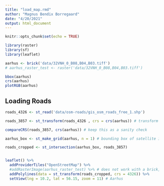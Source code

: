 ```yaml
---
title: "load_map.rmd"
author: "Magnus Bendix Borregaard"
date: "4/20/2021"
output: html_document
---
```


```r
knitr::opts_chunk$set(echo = TRUE)
```

```r
library(raster)
library(sf)
library(leaflet)

aarhus <- brick('data/32VNH_0_B08,B04,B03.tiff')
# aarhus_raster_test <- raster('data/32VNH_0_B08,B04,B03.tiff')

bbox(aarhus)
crs(aarhus)
plotRGB(aarhus)
```

## Loading Roads
```r

roads_4326 <- st_read('data/osm-roads/gis_osm_roads_free_1.shp')

roads_3857 <- st_transform(roads_4326 , crs = crs(aarhus)) # transform roads crs to match raster

compareCRS(roads_3857, crs(aarhus)) # keep this as a sanity check

aarhus_box <- st_make_grid(aarhus, n = 1) # bounding box of satellite image

roads_cropped <- st_intersection(aarhus_box, roads_3857)


leaflet() %>%
  addProviderTiles("OpenStreetMap") %>%
  #addRasterImage(aarhus_raster_test) %>% # does not work with a brick, but should work with the raster heatmap
  addPolylines(data = st_transform(roads_cropped, crs = 4326)) %>%
  setView(lng = 10.2, lat = 56.15, zoom = 11) # Aarhus
  

```